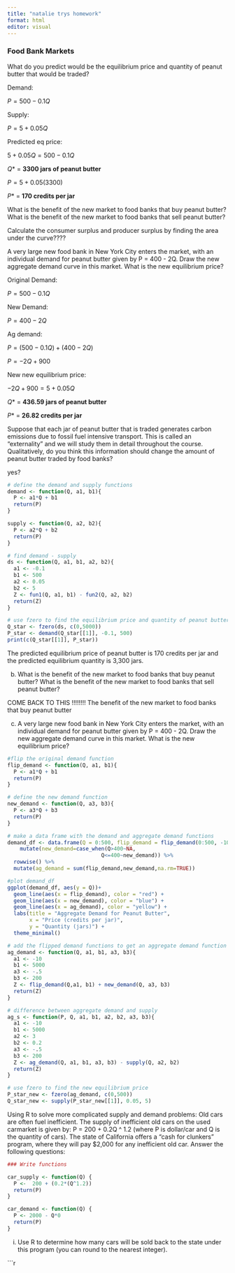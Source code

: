 ```yaml
---
title: "natalie trys homework"
format: html
editor: visual
---
```


### Food Bank Markets

What do you predict would be the equilibrium price and quantity of peanut butter that would be traded?

Demand:

$P = 500 - 0.1Q$

Supply:

$P = 5 + 0.05Q$

Predicted eq price:

$5 + 0.05Q = 500 - 0.1Q$

$Q*$ = **3300 jars of peanut butter**

$P = 5 + 0.05(3300)$

$P*$ = **170 credits per jar**

What is the benefit of the new market to food banks that buy peanut butter? What is the benefit of the new market to food banks that sell peanut butter?

Calculate the consumer surplus and producer surplus by finding the area under the curve????

A very large new food bank in New York City enters the market, with an individual demand for peanut butter given by P = 400 - 2Q. Draw the new aggregate demand curve in this market. What is the new equilibrium price?

Original Demand:

$P = 500 - 0.1Q$

New Demand:

$P = 400 - 2Q$

Ag demand:

$P=(500 - 0.1Q)+(400 - 2Q)$

$P=-2Q +900$

New new equilibrium price:

$-2Q +900 =5 + 0.05Q$

$Q*$ = **436.59 jars of peanut butter**

$P*$ = **26.82 credits per jar**

Suppose that each jar of peanut butter that is traded generates carbon emissions due to
fossil fuel intensive transport. This is called an “externality” and we will study them in
detail throughout the course. Qualitatively, do you think this information should change
the amount of peanut butter traded by food banks?

yes?

				
```r
# define the demand and supply functions
demand <- function(Q, a1, b1){
  P <- a1*Q + b1
  return(P)
}

supply <- function(Q, a2, b2){
  P <- a2*Q + b2
  return(P)
}

# find demand - supply
ds <- function(Q, a1, b1, a2, b2){
  a1 <- -0.1
  b1 <- 500
  a2 <- 0.05
  b2 <- 5
  Z <- fun1(Q, a1, b1) - fun2(Q, a2, b2)
  return(Z)
}

# use fzero to find the equilibrium price and quantity of peanut butter that would be traded
Q_star <- fzero(ds, c(0,5000))
P_star <- demand(Q_star[[1]], -0.1, 500)
print(c(Q_star[[1]], P_star))
```

The predicted equilibrium price of peanut butter is 170 credits per jar and the predicted equilibrium quantity is 3,300 jars.

b)  What is the benefit of the new market to food banks that buy peanut butter? What is the benefit of the new market to food banks that sell peanut butter?

COME BACK TO THIS !!!!!!!! The benefit of the new market to food banks that buy peanut butter

c)  A very large new food bank in New York City enters the market, with an individual demand for peanut butter given by P = 400 - 2Q. Draw the new aggregate demand curve in this market. What is the new equilibrium price?

```r
#flip the original demand function
flip_demand <- function(Q, a1, b1){
  P <- a1*Q + b1
  return(P)
}

# define the new demand function
new_demand <- function(Q, a3, b3){
  P <- a3*Q + b3
  return(P)
}

# make a data frame with the demand and aggregate demand functions
demand_df <- data.frame(Q = 0:500, flip_demand = flip_demand(0:500, -10, 5000), new_demand = new_demand(0:500,-.5, 200)) %>% 
    mutate(new_demand=case_when(Q>400~NA,
                              Q<=400~new_demand)) %>% 
  rowwise() %>% 
  mutate(ag_demand = sum(flip_demand,new_demand,na.rm=TRUE))

#plot demand_df
ggplot(demand_df, aes(y = Q))+
  geom_line(aes(x = flip_demand), color = "red") +
  geom_line(aes(x = new_demand), color = "blue") +
  geom_line(aes(x = ag_demand), color = "yellow") +
  labs(title = "Aggregate Demand for Peanut Butter",
       x = "Price (credits per jar)",
       y = "Quantity (jars)") +
  theme_minimal()
```

```r
# add the flipped demand functions to get an aggregate demand function
ag_demand <- function(Q, a1, b1, a3, b3){
  a1 <- -10
  b1 <- 5000
  a3 <- -.5
  b3 <- 200
  Z <- flip_demand(Q,a1, b1) + new_demand(Q, a3, b3)
  return(Z)
}

# difference between aggregate demand and supply
ag_s <- function(P, Q, a1, b1, a2, b2, a3, b3){
  a1 <- -10
  b1 <- 5000
  a2 <- 3
  b2 <- 0.2
  a3 <- -.5
  b3 <- 200
  Z <- ag_demand(Q, a1, b1, a3, b3) - supply(Q, a2, b2)
  return(Z)
}

# use fzero to find the new equilibrium price
P_star_new <- fzero(ag_demand, c(0,500))
Q_star_new <- supply(P_star_new[[1]], 0.05, 5)
```
					

Using R to solve more complicated supply and demand problems: 
Old cars are often fuel inefficient. The supply of inefficient old cars on the used carmarket is given by: P = 200 + 0.2Q ^ 1.2 (where P is dollar/car and Q is the quantity of cars). The state of California offers a “cash for clunkers” program, where they will pay $2,000 for any inefficient old car. Answer the following questions:

```r
### Write functions

car_supply <- function(Q) {
  P <-  200 + (0.2*(Q^1.2))
  return(P)
}

car_demand <- function(Q) {
  P <- 2000 - Q*0
  return(P)
}
```

i. Use R to determine how many cars will be sold back to the state under this program (you can round to the nearest integer).

```r
			

